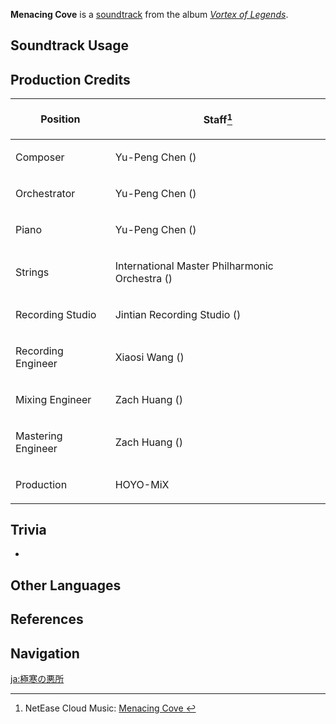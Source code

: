{{Soundtrack Infobox
|image          = Vortex of Legends.png
|album          = Vortex of Legends
|disc           =
|number         = 08
|featured       =
|featured2      =
|featured3      =
|featured_disc  =
|featured_disc2 =
|featured_disc3 =
|youtube_id     = FJA6rfUPbpc
|spotify_id     = 3d1cDX1diwiPO4xEsJiAIr
|previous       = Abiding Chills
|next           = Striding in the Snowstorm
}}
'''Menacing Cove''' is a [[soundtrack]] from the album ''[[Vortex of Legends]]''.

==Soundtrack Usage==
{{Soundtrack Usage
|location = Starglow Cavern
|domain   = Temple of the Star Latitudes;;The Ancient Azure Stars (Domain)
|eventgameplay = Summertime Odyssey/Temple of the Star Latitudes
}}

==Production Credits==
{| class="wikitable"
! Position
! Staff<ref>NetEase Cloud Music: [https://music.163.com/#/song?id=1833805539 Menacing Cove {{zh|极寒的险地}}]</ref>
|-
! Composer
| Yu-Peng Chen ({{zh|陈致逸}})
|-
! Orchestrator
| Yu-Peng Chen ({{zh|陈致逸}})
|-
! Piano
| Yu-Peng Chen ({{zh|陈致逸}})
|-
! Strings
| International Master Philharmonic Orchestra ({{zh|国际首席爱乐乐团}})
|-
! Recording Studio
| Jintian Recording Studio ({{zh|金田录音棚}})
|-
! Recording Engineer
| Xiaosi Wang ({{zh|王小四}})
|-
! Mixing Engineer
| Zach Huang ({{zh|黄巍}})
|-
! Mastering Engineer
| Zach Huang ({{zh|黄巍}})
|-
! Production
| HOYO-MiX
|}

==Trivia==
* {{Transclude|Snow-Buried Tales|SnowTheme|section=1}}

==Other Languages==
{{Other Languages
|en      = Menacing Cove
|zhs     = 极寒的险地
|zhs_rm  = Jíhán de Xiǎndì
|zht     = 極寒的險地
|zht_rm  = Jíhán de Xiǎndì
|zh_tl   = Dangerous Place of Bitter Cold
|ja      = 極寒の悪所
|ja_rm   = Gokkan no Akusho
|ja_tl   = Dangerous Place of Bitter Cold
}}

==References==
{{Reflist}}

==Navigation==
{{Soundtrack Navbox|Vortex of Legends}}

[[ja:極寒の悪所]]